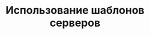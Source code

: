 ---
title: "Использование шаблонов серверов"
description: "Как использовать шаблоны серверов при настройке SIP-аккаунтов для режима Софтфон"
og:image: "docs2/images/cover-softphone.png"
sidebarTitle: "Использование шаблонов серверов"
---